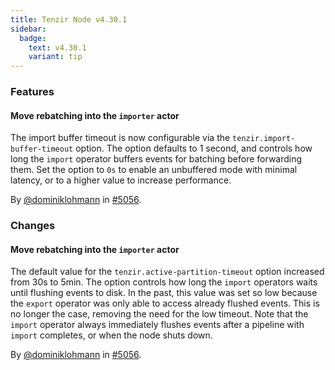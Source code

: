 ```yaml
---
title: Tenzir Node v4.30.1
sidebar:
  badge:
    text: v4.30.1
    variant: tip
---
```


### Features

#### Move rebatching into the `importer` actor

The import buffer timeout is now configurable via the
`tenzir.import-buffer-timeout` option. The option defaults to 1 second, and
controls how long the `import` operator buffers events for batching before
forwarding them. Set the option to `0s` to enable an unbuffered mode with
minimal latency, or to a higher value to increase performance.

By [@dominiklohmann](https://github.com/dominiklohmann) in [#5056](https://github.com/tenzir/tenzir/pull/5056).

### Changes

#### Move rebatching into the `importer` actor

The default value for the `tenzir.active-partition-timeout` option increased
from 30s to 5min. The option controls how long the `import` operators waits
until flushing events to disk. In the past, this value was set so low because
the `export` operator was only able to access already flushed events. This is no
longer the case, removing the need for the low timeout. Note that the `import`
operator always immediately flushes events after a pipeline with `import`
completes, or when the node shuts down.

By [@dominiklohmann](https://github.com/dominiklohmann) in [#5056](https://github.com/tenzir/tenzir/pull/5056).
